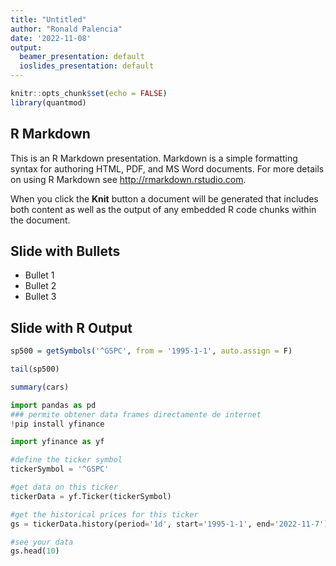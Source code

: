 ```yaml
---
title: "Untitled"
author: "Ronald Palencia"
date: '2022-11-08'
output:
  beamer_presentation: default
  ioslides_presentation: default
---
```


```r
knitr::opts_chunk$set(echo = FALSE)
library(quantmod)
```

## R Markdown

This is an R Markdown presentation. Markdown is a simple formatting syntax for authoring HTML, PDF, and MS Word documents. For more details on using R Markdown see <http://rmarkdown.rstudio.com>.

When you click the **Knit** button a document will be generated that includes both content as well as the output of any embedded R code chunks within the document.

## Slide with Bullets

- Bullet 1
- Bullet 2
- Bullet 3

## Slide with R Output

```r
sp500 = getSymbols('^GSPC', from = '1995-1-1', auto.assign = F)
```


```r
tail(sp500)
```


```r
summary(cars)
```



```python
import pandas as pd
### permite obtener data frames directamente de internet
!pip install yfinance

```


```python
import yfinance as yf
```


```python
#define the ticker symbol
tickerSymbol = '^GSPC'

#get data on this ticker
tickerData = yf.Ticker(tickerSymbol)

#get the historical prices for this ticker
gs = tickerData.history(period='1d', start='1995-1-1', end='2022-11-7')

#see your data
gs.head(10)
```